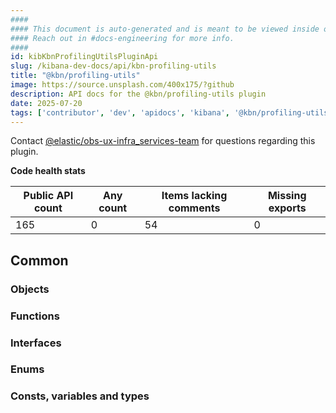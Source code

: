 ```yaml
---
####
#### This document is auto-generated and is meant to be viewed inside our experimental, new docs system.
#### Reach out in #docs-engineering for more info.
####
id: kibKbnProfilingUtilsPluginApi
slug: /kibana-dev-docs/api/kbn-profiling-utils
title: "@kbn/profiling-utils"
image: https://source.unsplash.com/400x175/?github
description: API docs for the @kbn/profiling-utils plugin
date: 2025-07-20
tags: ['contributor', 'dev', 'apidocs', 'kibana', '@kbn/profiling-utils']
---
```




Contact [@elastic/obs-ux-infra_services-team](https://github.com/orgs/elastic/teams/obs-ux-infra_services-team) for questions regarding this plugin.

**Code health stats**

| Public API count  | Any count | Items lacking comments | Missing exports |
|-------------------|-----------|------------------------|-----------------|
| 165 | 0 | 54 | 0 |

## Common

### Objects
<DocDefinitionList data={kbnProfilingUtilsObj.common.objects}/>

### Functions
<DocDefinitionList data={kbnProfilingUtilsObj.common.functions}/>

### Interfaces
<DocDefinitionList data={kbnProfilingUtilsObj.common.interfaces}/>

### Enums
<DocDefinitionList data={kbnProfilingUtilsObj.common.enums}/>

### Consts, variables and types
<DocDefinitionList data={kbnProfilingUtilsObj.common.misc}/>

